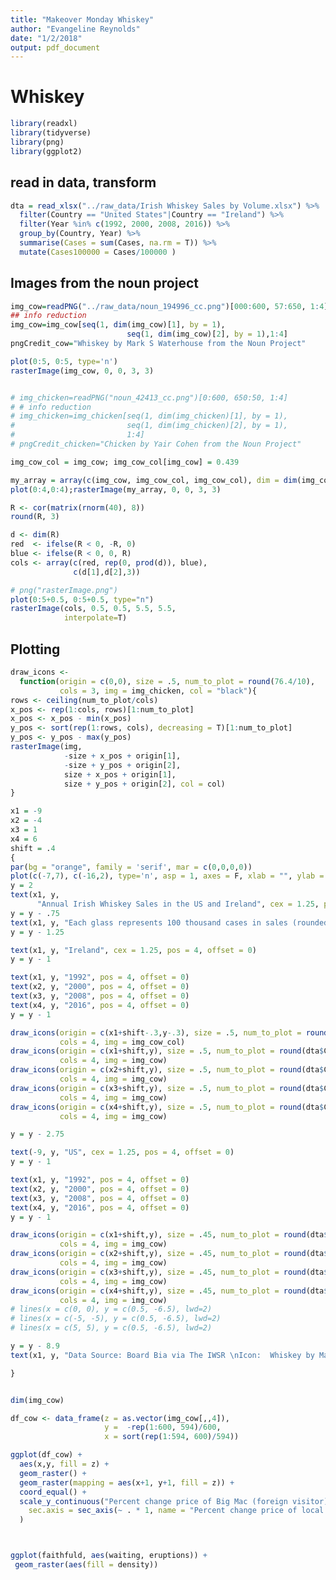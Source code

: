 ```yaml
---
title: "Makeover Monday Whiskey"
author: "Evangeline Reynolds"
date: "1/2/2018"
output: pdf_document
---
```


# Whiskey

```r
library(readxl)
library(tidyverse)
library(png)
library(ggplot2)
```

## read in data, transform

```r
dta = read_xlsx("../raw_data/Irish Whiskey Sales by Volume.xlsx") %>%
  filter(Country == "United States"|Country == "Ireland") %>% 
  filter(Year %in% c(1992, 2000, 2008, 2016)) %>% 
  group_by(Country, Year) %>% 
  summarise(Cases = sum(Cases, na.rm = T)) %>% 
  mutate(Cases100000 = Cases/100000 )
```

## Images from the noun project
```r
img_cow=readPNG("../raw_data/noun_194996_cc.png")[000:600, 57:650, 1:4]
## info reduction
img_cow=img_cow[seq(1, dim(img_cow)[1], by = 1), 
                          seq(1, dim(img_cow)[2], by = 1),1:4]
pngCredit_cow="Whiskey by Mark S Waterhouse from the Noun Project"

plot(0:5, 0:5, type='n')
rasterImage(img_cow, 0, 0, 3, 3)


# img_chicken=readPNG("noun_42413_cc.png")[0:600, 650:50, 1:4]
# # info reduction
# img_chicken=img_chicken[seq(1, dim(img_chicken)[1], by = 1), 
#                         seq(1, dim(img_chicken)[2], by = 1),
#                         1:4]
# pngCredit_chicken="Chicken by Yair Cohen from the Noun Project"

img_cow_col = img_cow; img_cow_col[img_cow] = 0.439

my_array = array(c(img_cow, img_cow_col, img_cow_col), dim = dim(img_cow))
plot(0:4,0:4);rasterImage(my_array, 0, 0, 3, 3)

R <- cor(matrix(rnorm(40), 8))
round(R, 3)

d <- dim(R)
red  <- ifelse(R < 0, -R, 0)
blue <- ifelse(R < 0, 0, R)
cols <- array(c(red, rep(0, prod(d)), blue),
              c(d[1],d[2],3))

# png("rasterImage.png")
plot(0:5+0.5, 0:5+0.5, type="n")
rasterImage(cols, 0.5, 0.5, 5.5, 5.5,
            interpolate=T)


```

## Plotting
```r


draw_icons <- 
  function(origin = c(0,0), size = .5, num_to_plot = round(76.4/10), 
           cols = 3, img = img_chicken, col = "black"){
rows <- ceiling(num_to_plot/cols)
x_pos <- rep(1:cols, rows)[1:num_to_plot]
x_pos <- x_pos - min(x_pos)
y_pos <- sort(rep(1:rows, cols), decreasing = T)[1:num_to_plot]
y_pos <- y_pos - max(y_pos)
rasterImage(img, 
            -size + x_pos + origin[1], 
            -size + y_pos + origin[2], 
            size + x_pos + origin[1], 
            size + y_pos + origin[2], col = col)
}

x1 = -9
x2 = -4
x3 = 1
x4 = 6
shift = .4
{
par(bg = "orange", family = 'serif', mar = c(0,0,0,0))
plot(c(-7,7), c(-16,2), type='n', asp = 1, axes = F, xlab = "", ylab = "")
y = 2
text(x1, y,
      "Annual Irish Whiskey Sales in the US and Ireland", cex = 1.25, pos = 4, offset = 0)
y = y - .75
text(x1, y, "Each glass represents 100 thousand cases in sales (rounded)", cex = .8, pos = 4, offset = 0)
y = y - 1.25

text(x1, y, "Ireland", cex = 1.25, pos = 4, offset = 0)
y = y - 1

text(x1, y, "1992", pos = 4, offset = 0)
text(x2, y, "2000", pos = 4, offset = 0)
text(x3, y, "2008", pos = 4, offset = 0)
text(x4, y, "2016", pos = 4, offset = 0)
y = y - 1

draw_icons(origin = c(x1+shift-.3,y-.3), size = .5, num_to_plot = round(dta$Cases100000[1]),
           cols = 4, img = img_cow_col)
draw_icons(origin = c(x1+shift,y), size = .5, num_to_plot = round(dta$Cases100000[1]), 
           cols = 4, img = img_cow)
draw_icons(origin = c(x2+shift,y), size = .5, num_to_plot = round(dta$Cases100000[2]), 
           cols = 4, img = img_cow)
draw_icons(origin = c(x3+shift,y), size = .5, num_to_plot = round(dta$Cases100000[3]), 
           cols = 4, img = img_cow)
draw_icons(origin = c(x4+shift,y), size = .5, num_to_plot = round(dta$Cases100000[4]), 
           cols = 4, img = img_cow)

y = y - 2.75

text(-9, y, "US", cex = 1.25, pos = 4, offset = 0)
y = y - 1

text(x1, y, "1992", pos = 4, offset = 0)
text(x2, y, "2000", pos = 4, offset = 0)
text(x3, y, "2008", pos = 4, offset = 0)
text(x4, y, "2016", pos = 4, offset = 0)
y = y - 1

draw_icons(origin = c(x1+shift,y), size = .45, num_to_plot = round(dta$Cases100000[5]), 
           cols = 4, img = img_cow)
draw_icons(origin = c(x2+shift,y), size = .45, num_to_plot = round(dta$Cases100000[6]), 
           cols = 4, img = img_cow)
draw_icons(origin = c(x3+shift,y), size = .45, num_to_plot = round(dta$Cases100000[7]), 
           cols = 4, img = img_cow)
draw_icons(origin = c(x4+shift,y), size = .45, num_to_plot = round(dta$Cases100000[8]), 
           cols = 4, img = img_cow)
# lines(x = c(0, 0), y = c(0.5, -6.5), lwd=2)
# lines(x = c(-5, -5), y = c(0.5, -6.5), lwd=2)
# lines(x = c(5, 5), y = c(0.5, -6.5), lwd=2)

y = y - 8.9
text(x1, y, "Data Source: Board Bia via The IWSR \nIcon:  Whiskey by Mark S Waterhouse from the Noun Project \nData Vis: Gina Reynolds @EvaMaeRey", cex = .5, pos = 4, offset = 0)

}


dim(img_cow)

df_cow <- data_frame(z = as.vector(img_cow[,,4]), 
                     y =  -rep(1:600, 594)/600, 
                     x = sort(rep(1:594, 600)/594))

ggplot(df_cow) +
  aes(x,y, fill = z) +
  geom_raster() +
  geom_raster(mapping = aes(x+1, y+1, fill = z)) +
  coord_equal() +
  scale_y_continuous("Percent change price of Big Mac (foreign visitor)", 
    sec.axis = sec_axis(~ . * 1, name = "Percent change price of local currency (in dollars) ")
  )



ggplot(faithfuld, aes(waiting, eruptions)) +
 geom_raster(aes(fill = density))

```


